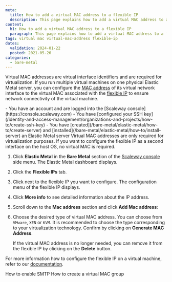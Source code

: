 ```yaml
---
meta:
  title: How to add a virtual MAC address to a flexible IP
  description: This page explains how to add a virtual MAC address to a flexible IP
content:
  h1: How to add a virtual MAC address to a flexible IP
  paragraph: This page explains how to add a virtual MAC address to a flexible IP
tags: virtual mac virtual-mac-address flexible-ip
dates:
  validation: 2024-01-22
  posted: 2021-05-26
categories:
  - bare-metal
---
```


Virtual MAC addresses are virtual interface identifiers and are required for virtualization. If you run multiple virtual machines on one physical Elastic Metal server, you can configure the [MAC address](https://en.wikipedia.org/wiki/MAC_address) of its virtual network interface to the virtual MAC associated with the [flexible IP](/bare-metal/elastic-metal/concepts/#flexible-ip) to ensure network connectivity of the virtual machine.

<Macro id="requirements" />

<Message type="requirement">
  - You have an account and are logged into the [Scaleway console](https://console.scaleway.com)
  - You have [configured your SSH key](/identity-and-access-management/organizations-and-projects/how-to/create-ssh-key)
  - You have [created](/bare-metal/elastic-metal/how-to/create-server) and [installed](/bare-metal/elastic-metal/how-to/install-server) an Elastic Metal server
</Message>

<Message type="tip">
  Virtual MAC addresses are only required for virtualization purposes. If you want to configure the flexible IP as a second interface on the host OS, no virtual MAC is required.
</Message>

1. Click **Elastic Metal** in the **Bare Metal** section of the [Scaleway console](https://console.scaleway.com) side menu. The Elastic Metal dashboard displays.
2. Click the **Flexible IPs** tab.
3. Click <Icon name="more" /> next to the flexible IP you want to configure. The configuration menu of the flexible IP displays.
4. Click **More info** to see detailed information about the IP address.
5. Scroll down to the **Mac address** section and click **Add Mac address**:
6. Choose the desired type of virtual MAC address. You can choose from `VMware`, `XEN` or `KVM`. It is recommended to choose the type corresponding to your virtualization technology. Confirm by clicking on **Generate MAC Address**.

    If the virtual MAC address is no longer needed, you can remove it from the flexible IP by clicking on the **Delete** button.

For more information how to configure the flexible IP on a virtual machine, refer to our [documentation](/bare-metal/elastic-metal/how-to/configure-flexible-ip/).


<Navigation title="See also">
  <PreviousButton to="/bare-metal/elastic-metal/how-to/enable-smtp/">How to enable SMTP</PreviousButton>
  <NextButton to="/bare-metal/elastic-metal/how-to/create-virtual-mac-group/">How to create a virtual MAC group</NextButton>
</Navigation>
